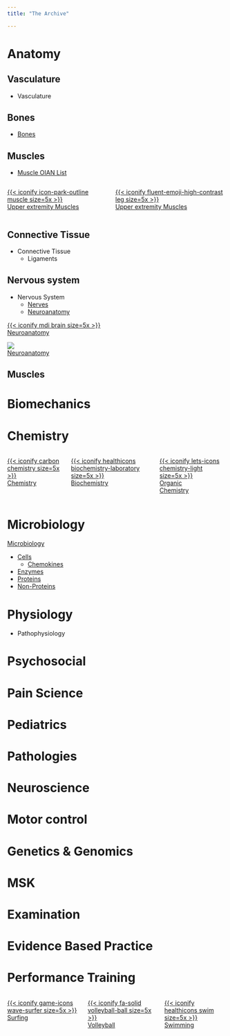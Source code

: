 ```yaml
---
title: "The Archive"

---
```


# Anatomy 



## Vasculature

- Vasculature

## Bones

- [Bones]({{< var ref-bone-index.path >}})

## Muscles
- [Muscle OIAN List]({{< var ref-oians.path >}})

::: {.columns}
::: {.column}
[{{< iconify icon-park-outline muscle size=5x >}} </br> Upper extremity Muscles](https://nateyomo.github.io/Yomogida-Kerstein-Lab/The%20Archive/Anatomy/Skeletal%20Muscles/OIAN.html){.btn .btn-outline-primary .btn role="button"}
:::
::: {.column}
[{{< iconify fluent-emoji-high-contrast leg size=5x >}} </br> Upper extremity Muscles](https://nateyomo.github.io/Yomogida-Kerstein-Lab/The%20Archive/Anatomy/Skeletal%20Muscles/OIAN.html){.btn .btn-outline-primary .btn role="button"}
:::
:::

## Connective Tissue
- Connective Tissue
    - Ligaments

## Nervous system
- Nervous System
    - [Nerves]({{< var ref-nerve-index.path >}})
    - [Neuroanatomy]({{< var ref-index-neuroanatomy.path >}})

[{{< iconify mdi brain size=5x >}} </br> Neuroanatomy]({{< var ref-index-neuroanatomy.path >}}){.btn .btn-outline-primary .btn role="button"}



[![](/icons/noun-nerve-cell-5848133.svg) </br> Neuroanatomy]({{< var ref-index-neuroanatomy.path >}}){.btn .btn-outline-primary .btn role="button"}

## Muscles

# Biomechanics



# Chemistry


::: {.columns}

::: {.column}
[{{< iconify carbon chemistry size=5x >}} </br> Chemistry](){.btn .btn-outline-primary .btn role="button"}
:::

::: {.column}
[{{< iconify healthicons biochemistry-laboratory size=5x >}} </br> Biochemistry](){.btn .btn-outline-primary .btn role="button"}
:::

::: {.column}
[{{< iconify lets-icons chemistry-light size=5x >}} </br> Organic </br> Chemistry](){.btn .btn-outline-primary .btn role="button"}
:::

:::



# Microbiology

[Microbiology]({{< var ref-microbiology-index.path >}})

- [Cells]({{< var ref-microbiology-index.cell >}})
    - [Chemokines]({{< var ref-microbiology-index.chemokine >}})
- [Enzymes]({{< var ref-microbiology-index.enzyme >}})
- [Proteins]({{< var ref-microbiology-index.protein >}})
- [Non-Proteins]({{< var ref-microbiology-index.non-protein >}})


# Physiology


- Pathophysiology

# Psychosocial

# Pain Science


# Pediatrics



# Pathologies


# Neuroscience


# Motor control


# Genetics & Genomics


# MSK



# Examination


# Evidence Based Practice


# Performance Training

::: {.columns}
::: {.column}

[{{< iconify game-icons wave-surfer size=5x >}} </br> Surfing]({{< var ref-surfing-overview.path >}}){.btn .btn-outline-primary .btn role="button"}
:::
::: {.column}
[{{< iconify fa-solid volleyball-ball size=5x >}} </br> Volleyball](){.btn .btn-outline-primary .btn role="button"}


:::
::: {.column}
[{{< iconify healthicons swim size=5x >}} </br> Swimming](){.btn .btn-outline-primary .btn role="button"}
:::
:::


